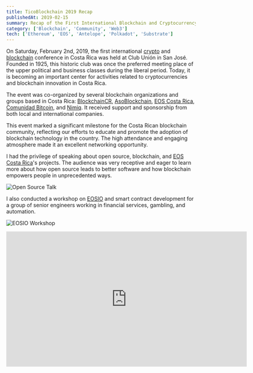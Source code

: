 ```yaml
---
title: TicoBlockchain 2019 Recap
publishedAt: 2019-02-15
summary: Recap of the First International Blockchain and Cryptocurrency Conference in Costa Rica.
category: ['Blockchain', 'Community', 'Web3']
tech: ['Ethereum', 'EOS', 'Antelope', 'Polkadot', 'Substrate']
---
```


On Saturday, February 2nd, 2019, the first international [crypto](/web3) and [blockchain](/web3) conference in Costa Rica was held at Club Unión in San José. Founded in 1925, this historic club was once the preferred meeting place of the upper political and business classes during the liberal period. Today, it is becoming an important center for activities related to cryptocurrencies and blockchain innovation in Costa Rica.

The event was co-organized by several blockchain organizations and groups based in Costa Rica: [BlockchainCR](https://blockchaincr.com), [AsoBlockchain](https://asoblockchain.org), [EOS Costa Rica](https://eoscostarica.io), [Comunidad Bitcoin](https://www.meetup.com/Comunidad-Bitcoin/), and [Nimiq](https://nimiq.com). It received support and sponsorship from both local and international companies.

This event marked a significant milestone for the Costa Rican blockchain community, reflecting our efforts to educate and promote the adoption of blockchain technology in the country. The high attendance and engaging atmosphere made it an excellent networking opportunity.

I had the privilege of speaking about open source, blockchain, and [EOS Costa Rica](/project/eos-costa-rica)'s projects. The audience was very receptive and eager to learn more about how open source leads to better software and how blockchain empowers people in unprecedented ways.

![Open Source Talk](/images/2019/02/ticoblockchain_open_source_talk.jpg)

I also conducted a workshop on [EOSIO](/tech/eos) and smart contract development for a group of senior engineers working in financial services, gambling, and automation.

![EOSIO Workshop](/images/2019/02/ticoblockchain_eosio_workshop.jpg)

<iframe width="640" height="360" src="https://www.youtube.com/embed/-1y0fGs8Xgw" frameBorder="0" allowFullScreen/>

I am very pleased with the outcomes and the overall experience, which truly showcased the growing strength of the crypto and blockchain movement in Costa Rica.

### About BlockchainCR

Blockchain Costa Rica is an organization founded with the intention of making Costa Rica a leading country in the use of blockchain technologies, decentralized networks, and distributed ledgers.

Everyone is welcome!

[Visit BlockchainCR](https://blockchaincr.com)

